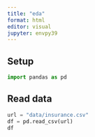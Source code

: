 ```yaml
---
title: "eda"
format: html
editor: visual
jupyter: envpy39
---
```


## Setup

```python
import pandas as pd
```

## Read data

```python
url = "data/insurance.csv"
df = pd.read_csv(url)
df
```

